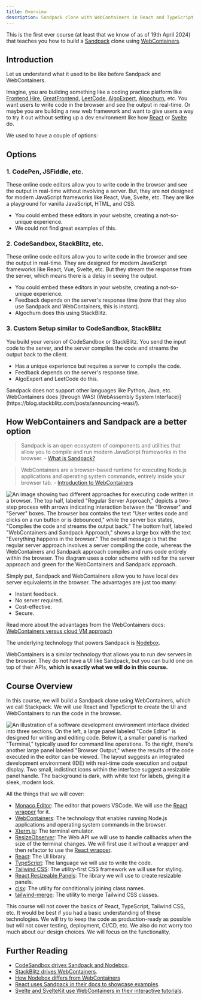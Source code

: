 ```yaml
---
title: Overview
description: Sandpack clone with WebContainers in React and TypeScript
---
```


This is the first ever course (at least that we know of as of 19th April 2024) that teaches you how to build a [Sandpack](https://sandpack.codesandbox.io/) clone using [WebContainers](https://webcontainers.io/).

## Introduction

Let us understand what it used to be like before Sandpack and WebContainers.

Imagine, you are building something like a coding practice platform like [Frontend Hire](https://www.frontendhire.com/), [GreatFrontend](https://www.greatfrontend.com/), [LeetCode](https://leetcode.com/), [AlgoExpert](https://www.algoexpert.io/product), [Algochurn](https://www.algochurn.com/), etc. You want users to write code in the browser and see the output in real-time. Or maybe you are building a new web framework and want to give users a way to try it out without setting up a dev environment like how [React](https://react.dev/) or [Svelte](https://svelte.dev/) do.

We used to have a couple of options:

## Options

### 1. CodePen, JSFiddle, etc.

These online code editors allow you to write code in the browser and see the output in real-time without involving a server. But, they are not designed for modern JavaScript frameworks like React, Vue, Svelte, etc. They are like a playground for vanilla JavaScript, HTML, and CSS.

- You could embed these editors in your website, creating a not-so-unique experience.
- We could not find great examples of this.

### 2. CodeSandbox, StackBlitz, etc.

These online code editors allow you to write code in the browser and see the output in real-time. They are designed for modern JavaScript frameworks like React, Vue, Svelte, etc. But they stream the response from the server, which means there is a delay in seeing the output.

- You could embed these editors in your website, creating a not-so-unique experience.
- Feedback depends on the server's response time (now that they also use Sandpack and WebContainers, this is instant).
- Algochurn does this using StackBlitz.

### 3. Custom Setup similar to CodeSandbox, StackBlitz

You build your version of CodeSandbox or StackBlitz. You send the input code to the server, and the server compiles the code and streams the output back to the client.

- Has a unique experience but requires a server to compile the code.
- Feedback depends on the server's response time.
- AlgoExpert and LeetCode do this.

<Callout>
  Sandpack does not support other languages like Python, Java, etc.
  WebContainers does [through WASI (WebAssembly System
  Interface)](https://blog.stackblitz.com/posts/announcing-wasi/).
</Callout>

## How WebContainers and Sandpack are a better option

> Sandpack is an open ecosystem of components and utilities that allow you to compile and run modern JavaScript frameworks in the browser. - [What is Sandpack?](https://sandpack.codesandbox.io/docs/resources/faq#what-is-sandpack)

> WebContainers are a browser-based runtime for executing Node.js applications and operating system commands, entirely inside your browser tab. - [Introduction to WebContainers](https://webcontainers.io/guides/introduction#introduction)

![An image showing two different approaches for executing code written in a browser. The top half, labeled "Regular Server Approach," depicts a two-step process with arrows indicating interaction between the "Browser" and "Server" boxes. The browser box contains the text "User writes code and clicks on a run button or is debounced," while the server box states, "Compiles the code and streams the output back." The bottom half, labeled "WebContainers and Sandpack Approach," shows a large box with the text "Everything happens in the browser." The overall message is that the regular server approach involves a server compiling the code, whereas the WebContainers and Sandpack approach compiles and runs code entirely within the browser. The diagram uses a color scheme with red for the server approach and green for the WebContainers and Sandpack approach.](./assets/WebContainersVsServer.webp)

Simply put, Sandpack and WebContainers allow you to have local dev server equivalents in the browser. The advantages are just too many:

- Instant feedback.
- No server required.
- Cost-effective.
- Secure.

Read more about the advantages from the WebContainers docs: [WebContainers versus cloud VM approach](https://webcontainers.io/guides/introduction#webcontainers-versus-cloud-vm-approach)

The underlying technology that powers Sandpack is [Nodebox](https://sandpack.codesandbox.io/docs/advanced-usage/nodebox).

WebContainers is a similar technology that allows you to run dev servers in the browser. They do not have a UI like Sandpack, but you can build one on top of their APIs, **which is exactly what we will do in this course.**

## Course Overview

In this course, we will build a Sandpack clone using WebContainers, which we call Stackpack. We will use React and TypeScript to create the UI and WebContainers to run the code in the browser.

![An illustration of a software development environment interface divided into three sections. On the left, a large panel labeled "Code Editor" is designed for writing and editing code. Below it, a smaller panel is marked "Terminal," typically used for command line operations. To the right, there's another large panel labeled "Browser Output," where the results of the code executed in the editor can be viewed. The layout suggests an integrated development environment (IDE) with real-time code execution and output display. Two small, indistinct icons within the interface suggest a resizable panel handle. The background is dark, with white text for labels, giving it a sleek, modern look.](./assets/what-are-we-building.webp)

All the things that we will cover:

- [Monaco Editor](https://github.com/microsoft/monaco-editor): The editor that powers VSCode. We will use the [React wrapper](https://github.com/suren-atoyan/monaco-react) for it.
- [WebContainers](https://webcontainers.io/): The technology that enables running Node.js applications and operating system commands in the browser.
- [Xterm.js](https://xtermjs.org/): The terminal emulator.
- [ResizeObserver](https://developer.mozilla.org/en-US/docs/Web/API/ResizeObserver): The Web API we will use to handle callbacks when the size of the terminal changes. We will first use it without a wrapper and then refactor to use the [React wrapper](https://github.com/ZeeCoder/use-resize-observer).
- [React](https://react.dev/): The UI library.
- [TypeScript](https://www.typescriptlang.org/): The language we will use to write the code.
- [Tailwind CSS](https://tailwindcss.com/): The utility-first CSS framework we will use for styling.
- [React Resizeable Panels](https://react-resizable-panels.vercel.app/): The library we will use to create resizable panels.
- [clsx](https://www.npmjs.com/package/clsx): The utility for conditionally joining class names.
- [tailwind-merge](https://www.npmjs.com/package/tailwind-merge): The utility to merge Tailwind CSS classes.

<Callout>
  This course will not cover the basics of React, TypeScript, Tailwind CSS, etc.
  It would be best if you had a basic understanding of these technologies. We
  will try to keep the code as production-ready as possible but will not cover
  testing, deployment, CI/CD, etc. We also do not worry too much about our
  design choices. We will focus on the functionality.
</Callout>

## Further Reading

- [CodeSandbox drives Sandpack and Nodebox](https://codesandbox.io/blog/announcing-sandpack-2).
- [StackBlitz drives WebContainers](https://blog.stackblitz.com/posts/introducing-webcontainers/).
- [How Nodebox differs from WebContainers](https://sandpack.codesandbox.io/docs/advanced-usage/nodebox#difference-with-webcontainers)
- [React uses Sandpack in their docs to showcase examples](https://react.dev/blog/2023/03/16/introducing-react-dev).
- [Svelte and SvelteKit use WebContainers in their interactive tutorials](https://blog.stackblitz.com/posts/webcontainer-api-is-here/).
